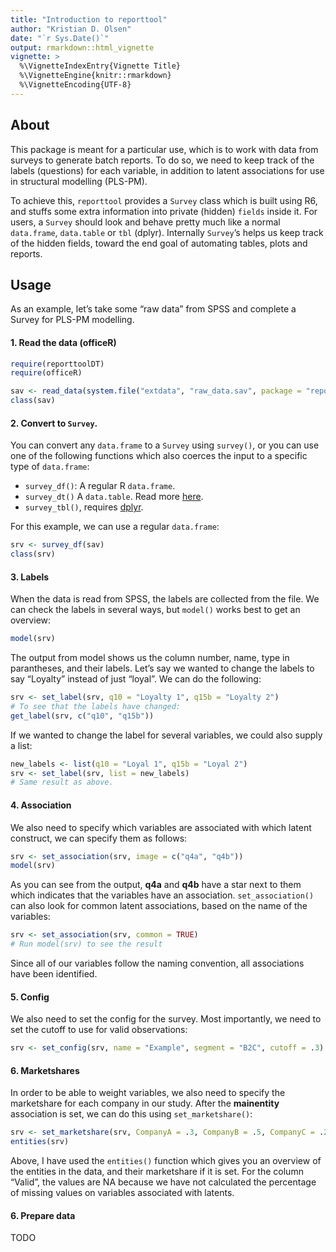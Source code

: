 ```yaml
---
title: "Introduction to reporttool"
author: "Kristian D. Olsen"
date: "`r Sys.Date()`"
output: rmarkdown::html_vignette
vignette: >
  %\VignetteIndexEntry{Vignette Title}
  %\VignetteEngine{knitr::rmarkdown}
  %\VignetteEncoding{UTF-8}
---
```


## About

This package is meant for a particular use, which is to work with data from
surveys to generate batch reports. To do so, we need to keep track of the labels
(questions) for each variable, in addition to latent associations for use in structural
modelling (PLS-PM).

To achieve this, `reporttool` provides a `Survey` class which is built using R6,
and stuffs some extra information into private (hidden) `fields` inside it. For users,
a `Survey` should look and behave pretty much like a normal `data.frame`, `data.table`
or `tbl` (dplyr). Internally `Survey`'s helps us keep track of the hidden fields, toward
the end goal of automating tables, plots and reports.

## Usage

As an example, let's take some "raw data" from SPSS and complete a Survey for
PLS-PM modelling. 

#### 1. Read the data (officeR)

```r
require(reporttoolDT)
require(officeR)

sav <- read_data(system.file("extdata", "raw_data.sav", package = "reporttoolDT"))
class(sav)
```

#### 2. Convert to `Survey`.

You can convert any `data.frame` to a `Survey` using `survey()`, or you can use
one of the following functions which also coerces the input to a specific type of 
`data.frame`:

- `survey_df()`: A regular R `data.frame`.
- `survey_dt()`  A `data.table`. Read more [here](https://github.com/Rdatatable/data.table/wiki). 
- `survey_tbl()`, requires [dplyr](https://github.com/hadley/dplyr).

For this example, we can use a regular `data.frame`:

```r
srv <- survey_df(sav)
class(srv)
```

#### 3. Labels

When the data is read from SPSS, the labels are collected from the file. We can
check the labels in several ways, but `model()` works best to get an overview:

```r
model(srv)
```

The output from model shows us the column number, name, type in parantheses, and
their labels. Let's say we wanted to change the labels to say "Loyalty" instead of 
just "loyal". We can do the following:

```r
srv <- set_label(srv, q10 = "Loyalty 1", q15b = "Loyalty 2")
# To see that the labels have changed:
get_label(srv, c("q10", "q15b"))
```

If we wanted to change the label for several variables, we could also supply a list:

```r
new_labels <- list(q10 = "Loyal 1", q15b = "Loyal 2")
srv <- set_label(srv, list = new_labels)
# Same result as above.
```

#### 4. Association

We also need to specify which variables are associated with which latent construct, 
we can specify them as follows:

```r
srv <- set_association(srv, image = c("q4a", "q4b"))
model(srv)
```

As you can see from the output, **q4a** and **q4b** have a star next to them which
indicates that the variables have an association. `set_association()` can also look
for common latent associations, based on the name of the variables:

```r
srv <- set_association(srv, common = TRUE)
# Run model(srv) to see the result
```

Since all of our variables follow the naming convention, all associations have
been identified.

#### 5. Config

We also need to set the config for the survey. Most importantly, we need to set
the cutoff to use for valid observations:

```r
srv <- set_config(srv, name = "Example", segment = "B2C", cutoff = .3)
```

#### 6. Marketshares

In order to be able to weight variables, we also need to specify the marketshare
for each company in our study. After the **mainentity** association is set, we can
do this using `set_marketshare()`:

```r
srv <- set_marketshare(srv, CompanyA = .3, CompanyB = .5, CompanyC = .2)
entities(srv)
```

Above, I have used the `entities()` function which gives you an overview of the
entities in the data, and their marketshare if it is set. For the column "Valid",
the values are NA because we have not calculated the percentage of missing values
on variables associated with latents.

#### 6. Prepare data

TODO


